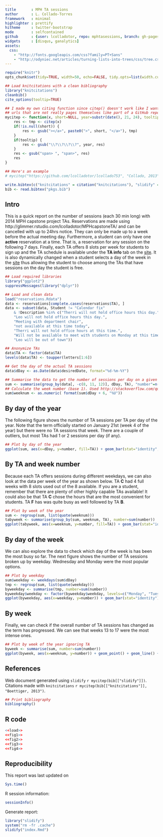 ```yaml
---
title       : MPH TA sessions
author      : L. Collado-Torres
framework   : minimal
highlighter : prettify
hitheme     : twitter-bootstrap
mode        : selfcontained
github      : {user: lcolladotor, repo: mphtasessions, branch: gh-pages}
widgets     : [disqus, ganalytics]
assets:
  css: 
    - "http://fonts.googleapis.com/css?family=PT+Sans"
    - "http://odyniec.net/articles/turning-lists-into-trees/css/tree.css"
---
```


```r
require("knitr")
opts_chunk$set(tidy=TRUE, width=50, echo=FALSE, tidy.opts=list(width.cutoff=50))
```


```r
## Load knitcitations with a clean bibliography
library("knitcitations")
cleanbib()
cite_options(tooltip=TRUE)

## I made my own citing function since citep() doesn't work like I want to with
## urls that are not really pages themselves like part of a GitHub repo.
mycitep <- function(x, short=NULL, year=substr(date(), 21, 24), tooltip=TRUE) {
	res <- tmp <- citep(x)
	if(!is.null(short)) {
		res <- gsub("></a>", paste0(">", short, "</a>"), tmp)
	}		
	if(tooltip) {
		res <- gsub("\\?\\?\\?\\?", year, res)
	}
	res <- gsub("span> ", "span>", res)
	res
}

## Here's an example
# mycitep("https://github.com/lcolladotor/lcollado753", "Collado, 2013")
```
```r
write.bibtex(c("knitcitations" = citation("knitcitations"), "slidify" = citation("slidify")), file = "pkgs.bib")
bib <- read.bibtex("pkgs.bib")
```


## Intro

This is a quick report on the number of sessions (each 30 min long) with 2014 MPH capstone project TAs. Reservations are made using http://glimmer.rstudio.com/lcolladotor/MPHcapstoneTA/ and can be cancelled with up to 24hrs notice. They can only be made up to a week before the actual meeting day. Furthermore, a student can only have one __active__ reservation at a time. That is, a reservation for any session on the following 7 days. Finally, each TA offers 8 slots per week for students to sign up and the TA schedule is available under the __TA info__ tab on the [site](http://glimmer.rstudio.com/lcolladotor/MPHcapstoneTA/). It is also dynamically changed when a student selects a day of the week in the [site](http://glimmer.rstudio.com/lcolladotor/MPHcapstoneTA/) thus allowing the student to choose among the TAs that have sessions on the day the student is free.

```r
## Load required libraries
library("ggplot2")
suppressMessages(library("dplyr"))

## Load and clean data
load("reservations.Rdata")
data <- reservations[complete.cases(reservations$TA), ]
data <- subset(data, Student != "Calendar fix" 
	& !Description %in% c("Therri will not hold office hours this day.",
	"Leo will not hold office hours this day.",
	"Meeting with department chair",
    "not available at this time today",
    "Therri will not hold office hours at this time.",
    "Will not be available to meet with students on Monday at this time.",
    "Leo will be out of town"))

## Anonymize TAs
data$TA <- factor(data$TA)
levels(data$TA) <- toupper(letters[1:6])

## Get the day of the actual TA sessions
data$dDay <- as.Date(data$desiredDate, format="%d-%m-%Y")

## Summarise the data to get the number of sessions per day on a given day
sum <- summarise(group_by(data[, -c(8, 11, 12)], dDay, TA), "number"=n())
## Calculate the week number (base 1). Used http://stackoverflow.com/questions/15278128/calculate-the-week-number-0-53-in-year-with-r
sum$weeknum <- as.numeric( format(sum$dDay + 6, "%U"))
```

## By day of the year

The following figure shows the number of TA sessions per TA per day of the year. Note that the term officially started on January 21st (week 4 of the year) but there were no TA sessions that week. There are a couple of outliers, but most TAs had 1 or 2 sessions per day (if any).

```r
## Plot by day of the year
ggplot(sum, aes(x=dDay, y=number, fill=TA)) + geom_bar(stat="identity", position="dodge") + xlab("Day of the year") + ylab("Number of TA sessions")

```

## By TA and week number

Because each TA offers sessions during different weekdays, we can also look at the data per week of the year as shown below. TA __C__ had 4 full weeks with 8 slots used out of the 8 available. If you are a student, remember that there are plenty of other highly capable TAs available! It could also be that TA __C__ chose the hours that are the most convenient for students. TA __F__ has was quite busy as well followed by TA __B__.

```r
## Plot by week of the year
sum <- regroup(sum, list(quote(weeknum)))
tabyweek <- summarise(group_by(sum, weeknum, TA), number=sum(number))
ggplot(tabyweek, aes(x=weeknum, y=number, fill=TA)) + geom_bar(stat="identity", position="dodge") + xlab("Week of the year (base 1)") + ylab("Number of TA sessions")

```

## By day of the week

We can also explore the data to check which day of the week is has been the most busy so far. The next figure shows the number of TA sessions broken up by weekday. Wednesday and Monday were the most popular options.

```r
## Plot by weekday
sum$weekday <- weekdays(sum$dDay)
tmp <- regroup(sum, list(quote(weekday)))
byweekday <- summarise(tmp, number=sum(number))
byweekday$weekday <- factor(byweekday$weekday, levels=c("Monday", "Tuesday", "Wednesday", "Thursday", "Friday"))
ggplot(byweekday, aes(x=weekday, y=number)) + geom_bar(stat="identity") + xlab("Day of the week") + ylab("Number of TA sessions")

```

## By week

Finally, we can check if the overall number of TA sessions has changed as the term has progressed. We can see that weeks 13 to 17 were the most intense ones.


```r
## Plot by week of the year ignoring TA
byweek <- summarise(sum, number=sum(number))
ggplot(byweek, aes(x=weeknum, y=number)) + geom_point() + geom_line() + xlab("Week of the year (base 1)") + ylab("Number of TA sessions") + scale_y_continuous(breaks=seq(0, max(byweek$number) + 1, by=1), limits=c(0, max(byweek$number) + 1))

```


## References

Web document generated using `slidify` `r mycitep(bib[["slidify"]])`. Citations made with `knitcitations` `r mycitep(bib[["knitcitations"]], "Boettiger, 2013")`. 


```r
## Print bibliography
bibliography()
```



## R code

```r
<<load>>
<<fig1>>
<<fig2>>
<<fig3>>
<<fig4>>
```

## Reproducibility

This report was last updated on

```r
Sys.time()
```

R session information:

```r
sessionInfo()
```

Generate report:

```r
library("slidify")
system("rm -fr .cache")
slidify("index.Rmd")
```


<div id='disqus_thread'></div>


